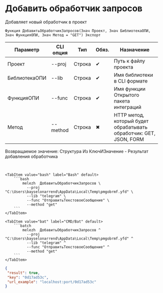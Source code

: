 ﻿---
sidebar_position: 1
description: Добавить обработчик запросов и другие функции для работы с Melezh в Открытом пакете интеграций - бесплатной open-source библиотеке интеграций для 1С:Предприятие 8, OneScript и CLI
keywords: [1C, 1С, 1С:Предприятие, 1С:Предприятие 8.3, API, Интеграция, Сервисы, Обмен, OneScript, CLI]
---


# Добавить обработчик запросов
 Добавляет новый обработчик в проект



`Функция ДобавитьОбработчикЗапросов(Знач Проект, Знач БиблиотекаОПИ, Знач ФункцияОПИ, Знач Метод = "GET") Экспорт`

  | Параметр | CLI опция | Тип | Обяз. | Назначение |
  |-|-|-|-|-|
  | Проект | --proj | Строка | &#x2714; | Путь к файлу проекта |
  | БиблиотекаОПИ | --lib | Строка | &#x2714; | Имя библиотеки в CLI формате |
  | ФункцияОПИ | --func | Строка | &#x2714; | Имя функции Открытого пакета интеграций |
  | Метод | --method | Строка | &#x2716; | HTTP метод, который будет обрабатывать обработчик: GET, JSON, FORM |

  
  Возвращаемое значение:   Структура Из КлючИЗначение - Результат добавления обработчика

<br/>



    

 <Tabs>
  
    <TabItem value="bash" label="Bash" default>
        ```bash
            melezh  ДобавитьОбработчикЗапросов \
              --proj "C:\Users\bayselonarrend\AppData\Local\Temp\pmgobrmf.yfd" \
              --lib "telegram" \
              --func "ОтправитьТекстовоеСообщение" \
              --method "get"
        ```
    </TabItem>
  
    <TabItem value="bat" label="CMD/Bat" default>
        ```batch
            melezh  ДобавитьОбработчикЗапросов ^
              --proj "C:\Users\bayselonarrend\AppData\Local\Temp\pmgobrmf.yfd" ^
              --lib "telegram" ^
              --func "ОтправитьТекстовоеСообщение" ^
              --method "get"
        ```
    </TabItem>
</Tabs>

```json title="Результат"
{
 "result": true,
 "key": "0d17ad53c",
 "url_example": "localhost:port/0d17ad53c"
}
```
